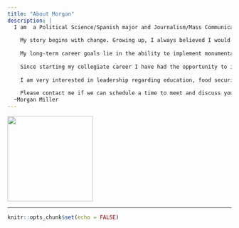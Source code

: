 ```yaml
---
title: "About Morgan"
description: |
  I am  a Political Science/Spanish major and Journalism/Mass Communications minor at George Washington University (GWU) in DC.
    
    My story begins with change. Growing up, I always believed I would become a middle school Spanish and History teacher. This plan was diverted when I saw the inequalities and lack of support for the teacher’s union in my own community. To me, the only way to create the change I thought I needed to make in the education system was through legislation. I promptly devoted myself to the power of communication, analysis, writing, and policy-making.
    
    My long-term career goals lie in the ability to implement monumental change through my devotion to my work and passion for helping others. I believe I have been given the resources to succeed in life, and it is now my turn to use those resources to better help others in my community. Throughout my life I have demonstrated my love for helping others through activities such as volunteering as a Spanish teacher intern my senior year of high school. It was here that I first-hand worked with students in the education system. I watched as they navigated the Spanish language and the lessons I taught them weekly. I was forced to see education from another perspective, as an educator. I learned many things during my time as a Spanish intern, but most importantly I learned the ability to be flexible. When things don’t work, that is an opportunity to reevaluate the situation and formulate another way of reaching your goal.
    
    Since starting my collegiate career I have had the opportunity to intern for two nonprofit organizations, Ayuda and Fiesta4Hope. Both have allowed me to sharpen my communication and management skills. As the Outreach Coordinator for Fiesta4Hope, I was able to secure about $47,000 in grants for the organization. This grant was originally designated for only U.S. states. However, I knew that Puerto Rico, as a territory of the U.S., deserved to be in that category. I researched aid to Puerto Rico and the disparities which existed, and highlighted these in order to convince the organization that Fiesta4Hope deserved this money. As the Development Intern for Ayuda, I was able to have direct communication with those we assisted and furthered my direct constituent communication skills. It was here that I utilized my empathy. Hearing the story of immigrants and their families was inspiring, and being able to assist in fundraising and spreading awareness on behalf of them was a once in a lifetime experience. I was able to directly help my community in this position and speak with members of the DMV area on how we can all do our best in supporting others.
    
    I am very interested in leadership regarding education, food security, and racial disparities in safety. I believe that these align with my drive towards impactful engagement. I am a hard-working, passionate, interpersonal communication focused, female leader, who values work ethic and time management.
    
    Please contact me if we can schedule a time to meet and discuss your needs and my impact in person. I know that I would make a great addition to your team while gaining valuable insight. 
  ~Morgan Miller
---
```


![](images/IMG_1318.JPG){width="192"}

---

```r
knitr::opts_chunk$set(echo = FALSE)
```

